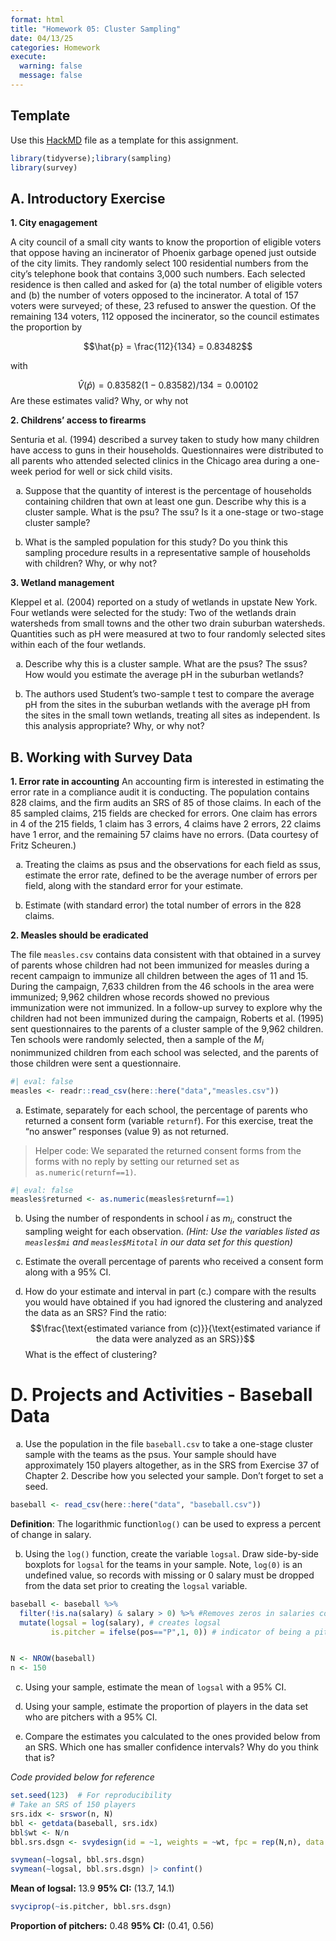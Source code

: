 ```yaml
---
format: html
title: "Homework 05: Cluster Sampling"
date: 04/13/25
categories: Homework
execute: 
  warning: false
  message: false
---
```


:::{.callout-tip }
## Template

Use this [HackMD](https://hackmd.io/@norcalbiostat/hw05_template/edit) file as a template for this assignment.
:::

```r
library(tidyverse);library(sampling)
library(survey)
```

## A. Introductory Exercise

**1. City enagagement**

A city council of a small city wants to know the proportion of eligible voters that oppose having an incinerator of Phoenix garbage opened just outside of the city limits. They randomly select 100 residential numbers from the city's telephone book that contains 3,000 such numbers. Each selected residence is then called and asked for (a) the total number of eligible voters and (b) the number of voters opposed to the incinerator. A total of 157 voters were surveyed; of these, 23 refused to answer the question. Of the remaining 134 voters, 112 opposed the incinerator, so the council estimates the proportion by

$$\hat{p} = \frac{112}{134} = 0.83482$$

with

$$\hat{V}(\hat{p})= 0.83582(1-0.83582)/134 = 0.00102$$
Are these estimates valid? Why, or why not


**2. Childrens' access to firearms**

Senturia et al. (1994) described a survey taken to study how many children have access to guns in their households. Questionnaires were distributed to all parents who attended selected clinics in the Chicago area during a one-week period for well or sick child visits.

(a) Suppose that the quantity of interest is the percentage of households containing children that own at least one gun. Describe why this is a cluster sample. What is the psu? The ssu? Is it a one-stage or two-stage cluster sample?

(b) What is the sampled population for this study? Do you think this sampling procedure results in a representative sample of households with children? Why, or why not?


**3. Wetland management**

Kleppel et al. (2004) reported on a study of wetlands in upstate New York. Four wetlands were selected for the study: Two of the wetlands drain watersheds from small towns and the other two drain suburban watersheds. Quantities such as pH were measured at two to four randomly selected sites within each of the four wetlands.

(a) Describe why this is a cluster sample. What are the psus? The ssus? How would you estimate the average pH in the suburban wetlands?

(b) The authors used Student's two-sample t test to compare the average pH from the sites in the suburban wetlands with the average pH from the sites in the small town wetlands, treating all sites as independent. Is this analysis appropriate? Why, or why not?

 
## B. Working with Survey Data

**1. Error rate in accounting**
An accounting firm is interested in estimating the error rate in a compliance audit it is conducting. The population contains 828 claims, and the firm audits an SRS of 85 of those claims. In each of the 85 sampled claims, 215 fields are checked for errors. One claim has errors in 4 of the 215 fields, 1 claim has 3 errors, 4 claims have 2 errors, 22 claims have 1 error, and the remaining 57 claims have no errors. (Data courtesy of Fritz Scheuren.)

a) Treating the claims as psus and the observations for each field as ssus, estimate the error rate, defined to be the average number of errors per field, along with the standard error for your estimate.

b) Estimate (with standard error) the total number of errors in the 828 claims. 

**2. Measles should be eradicated**

The file `measles.csv` contains data consistent with that obtained in a survey of parents whose children had not been immunized for measles during a recent campaign to immunize all children between the ages of 11 and 15. During the campaign, 7,633 children from the 46 schools in the area were immunized; 9,962 children whose records showed no previous immunization were not immunized. In a follow-up survey to explore why the children had not been immunized during the campaign, Roberts et al. (1995) sent questionnaires to the parents of a cluster sample of the 9,962 children. Ten schools were randomly selected, then a sample of the $M_i$ nonimmunized children from each school was selected, and the parents of those children were sent a questionnaire.

```r
#| eval: false
measles <- readr::read_csv(here::here("data","measles.csv"))
```

a.  Estimate, separately for each school, the percentage of parents who returned a consent form (variable `returnf`). For this exercise, treat the “no answer” responses (value 9) as not returned.

> Helper code: We separated the returned consent forms from the forms with no reply by setting our returned set as `as.numeric(returnf==1)`.

```r
#| eval: false
measles$returned <- as.numeric(measles$returnf==1)
```

b.  Using the number of respondents in school $i$ as $m_i$, construct the sampling weight for each observation. *(Hint: Use the variables  listed as `measles$mi` and `measles$Mitotal` in our data set for this question)*

c.  Estimate the overall percentage of parents who received a consent form along with a 95% CI.

d.  How do your estimate and interval in part (c.) compare with the results you would have obtained if you had ignored the clustering and analyzed the data as an SRS? Find the ratio: $$\frac{\text{estimated variance from (c)}}{\text{estimated variance if the data were analyzed as an SRS}}$$ What is the effect of clustering?

# D. Projects and Activities - Baseball Data 

a. Use the population in the file `baseball.csv` to take a one-stage cluster sample with the teams as the psus. Your sample should have approximately 150 players altogether, as in the SRS from Exercise 37 of Chapter 2. Describe how you selected your sample. Don't forget to set a seed. 

```r
baseball <- read_csv(here::here("data", "baseball.csv"))
```


$\textbf{Definition}$: The logarithmic function`log()` can be used to express a percent of change in salary. 


b. Using the `log()` function, create the variable `logsal`. Draw side-by-side boxplots for `logsal` for the teams in your sample. Note, `log(0)` is an undefined value, so records with missing or 0 salary must be dropped from the data set prior to creating the `logsal` variable. 

```r
baseball <- baseball %>%
  filter(!is.na(salary) & salary > 0) %>% #Removes zeros in salaries column 
  mutate(logsal = log(salary), # creates logsal 
         is.pitcher = ifelse(pos=="P",1, 0)) # indicator of being a pitcher


N <- NROW(baseball)
n <- 150
```

c) Using your sample, estimate the mean of `logsal` with a 95% CI.

d) Using your sample, estimate the proportion of players in the data set who are pitchers with a 95% CI.

e) Compare the estimates you calculated to the ones provided below from an SRS. Which one has smaller confidence intervals? Why do you think that is?


*Code provided below for reference*

```r
set.seed(123)  # For reproducibility
# Take an SRS of 150 players
srs.idx <- srswor(n, N)
bbl <- getdata(baseball, srs.idx)
bbl$wt <- N/n
bbl.srs.dsgn <- svydesign(id = ~1, weights = ~wt, fpc = rep(N,n), data = bbl)
```

```r
svymean(~logsal, bbl.srs.dsgn)
svymean(~logsal, bbl.srs.dsgn) |> confint()
```

**Mean of logsal:** 13.9
**95% CI:** (13.7, 14.1)

```r
svyciprop(~is.pitcher, bbl.srs.dsgn)
```
**Proportion of pitchers:** 0.48
**95% CI:** (0.41, 0.56)



